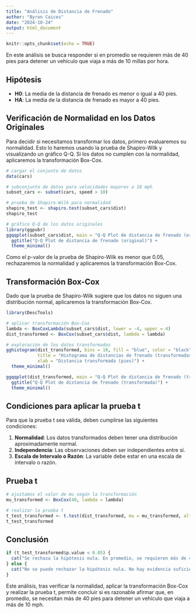 ```yaml
---
title: "Análisis de Distancia de Frenado"
author: "Byron Caices"
date: "2024-10-24"
output: html_document
---
```


```r
knitr::opts_chunk$set(echo = TRUE)
```

En este análisis se busca responder si en promedio se requieren más de 40 pies para detener un vehículo que viaja a más de 10 millas por hora.

## Hipótesis
- **H0**: La media de la distancia de frenado es menor o igual a 40 pies.
- **HA**: La media de la distancia de frenado es mayor a 40 pies.

## Verificación de Normalidad en los Datos Originales

Para decidir si necesitamos transformar los datos, primero evaluaremos su normalidad. Esto lo haremos usando la prueba de Shapiro-Wilk y visualizando un gráfico Q-Q. Si los datos no cumplen con la normalidad, aplicaremos la transformación Box-Cox.

```r
# cargar el conjunto de datos
data(cars)

# subconjunto de datos para velocidades mayores a 10 mph
subset_cars <- subset(cars, speed > 10)

# prueba de Shapiro-Wilk para normalidad
shapiro_test <- shapiro.test(subset_cars$dist)
shapiro_test

# gráfico Q-Q de los datos originales
library(ggpubr)
ggqqplot(subset_cars$dist, main = "Q-Q Plot de distancia de frenado (original)", color = "blue") + 
  ggtitle("Q-Q Plot de distancia de frenado (original)") +
  theme_minimal()
```

Como el p-valor de la prueba de Shapiro-Wilk es menor que 0.05, rechazaremos la normalidad y aplicaremos la transformación Box-Cox.

## Transformación Box-Cox

Dado que la prueba de Shapiro-Wilk sugiere que los datos no siguen una distribución normal, aplicaremos la transformación Box-Cox.

```r
library(DescTools)

# aplicar transformación Box-Cox
lambda <- BoxCoxLambda(subset_cars$dist, lower = -4, upper = 4)
dist_transformed <- BoxCox(subset_cars$dist, lambda = lambda)

# exploración de los datos transformados
gghistogram(dist_transformed, bins = 10, fill = "blue", color = "black", 
            title = "Histograma de distancias de frenado (transformadas)", 
            xlab = "Distancia transformada (pies)") +
  theme_minimal()

ggqqplot(dist_transformed, main = "Q-Q Plot de distancia de frenado (transformada)", color = "blue") + 
  ggtitle("Q-Q Plot de distancia de frenado (transformada)") +
  theme_minimal()
```

## Condiciones para aplicar la prueba t

Para que la prueba t sea válida, deben cumplirse las siguientes condiciones:

1. **Normalidad**: Los datos transformados deben tener una distribución aproximadamente normal.
2. **Independencia**: Las observaciones deben ser independientes entre sí.
3. **Escala de Intervalo o Razón**: La variable debe estar en una escala de intervalo o razón.

## Prueba t

```r
# ajustamos el valor de mu según la transformación
mu_transformed <- BoxCox(40, lambda = lambda)

# realizar la prueba t
t_test_transformed <- t.test(dist_transformed, mu = mu_transformed, alternative = "greater")
t_test_transformed
```

## Conclusión

```r
if (t_test_transformed$p.value < 0.05) {
  cat("Se rechaza la hipótesis nula. En promedio, se requieren más de 40 pies para detener un vehículo que viaja a más de 10 mph.")
} else {
  cat("No se puede rechazar la hipótesis nula. No hay evidencia suficiente para concluir que se requieren más de 40 pies.")
}
```

Este análisis, tras verificar la normalidad, aplicar la transformación Box-Cox y realizar la prueba t, permite concluir si es razonable afirmar que, en promedio, se necesitan más de 40 pies para detener un vehículo que viaja a más de 10 mph.

